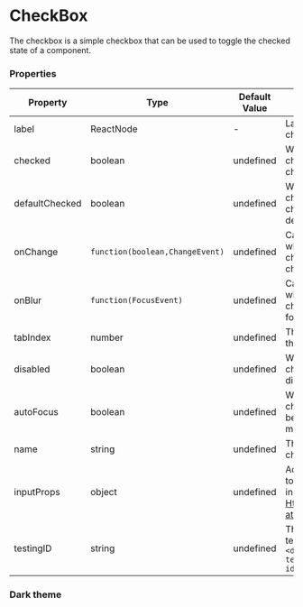 
<Meta title="Data Entry/CheckBox" component={CheckBox}/>

# CheckBox

The checkbox is a simple checkbox that can be used to toggle the checked state of a component.

<Canvas>
   <CheckBox label="It's all ok, 🔥"/>
</Canvas>

### Properties

|Property|Type|Default Value|Description|Required|
|---|---|---|---|---|
|label|ReactNode|-|Label for the checkbox|Yes|
|checked|boolean|undefined|Whether the checkbox is checked|No|
|defaultChecked|boolean|undefined|Whether the checkbox is checked by default|No|
|onChange|`function(boolean,ChangeEvent)`|undefined|Callback for when the checkbox changes|No|
|onBlur |`function(FocusEvent)`|undefined|Callback for when the checkbox loses focus|No|
|tabIndex|number|undefined|The tab index of the checkbox|No|
|disabled|boolean|undefined|Whether the checkbox is disabled|No|
|autoFocus|boolean|undefined|Whether the checkbox should be focused on mount|No|
|name|string|undefined|The name of the checkbox|No|
|inputProps|object|undefined|Additional props to pass to the input element, [HtmlInputElement at mozilla](https://developer.mozilla.org/en-US/docs/Web/HTML/Element/input#Attributes)|No|
|testingID| string | undefined | The id used for testing purposes.<br/>`<div data-testid="my-test-id"/>` |No|


### Dark theme

<Canvas className="dark">
   <ThemeProvider theme="dark">
      <CheckBox label="It's all ok, 🔥"/>
   </ThemeProvider>
</Canvas>
